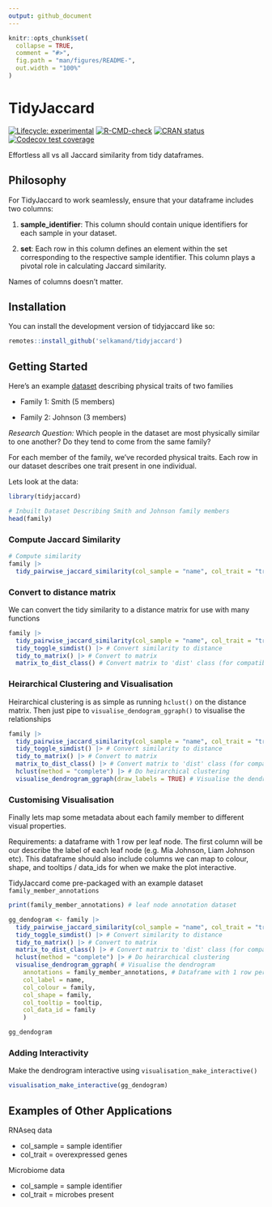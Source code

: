 ```yaml
---
output: github_document
---
```


<!-- README.md is generated from README.Rmd. Please edit that file -->

```r
knitr::opts_chunk$set(
  collapse = TRUE,
  comment = "#>",
  fig.path = "man/figures/README-",
  out.width = "100%"
)
```

# TidyJaccard

<!-- badges: start -->
[![Lifecycle: experimental](https://img.shields.io/badge/lifecycle-experimental-orange.svg)](https://lifecycle.r-lib.org/articles/stages.html#experimental)
[![R-CMD-check](https://github.com/selkamand/tidyjaccard/actions/workflows/R-CMD-check.yaml/badge.svg)](https://github.com/selkamand/tidyjaccard/actions/workflows/R-CMD-check.yaml)
[![CRAN status](https://www.r-pkg.org/badges/version/tidyjaccard)](https://CRAN.R-project.org/package=tidyjaccard)
[![Codecov test coverage](https://codecov.io/gh/selkamand/tidyjaccard/branch/master/graph/badge.svg)](https://app.codecov.io/gh/selkamand/tidyjaccard?branch=master)
<!-- badges: end -->

Effortless all vs all Jaccard similarity from tidy dataframes.

## Philosophy

For TidyJaccard to work seamlessly, ensure that your dataframe includes two columns:

1. **sample_identifier**: This column should contain unique identifiers for each sample in your dataset.

2. **set**: Each row in this column defines an element within the set corresponding to the respective sample identifier. This column plays a pivotal role in calculating Jaccard similarity.

Names of columns doesn't matter. 



## Installation

You can install the development version of tidyjaccard like so:

``` r
remotes::install_github('selkamand/tidyjaccard')
```


## Getting Started


Here's an example [dataset](https://github.com/selkamand/tidyjaccard/blob/master/inst/smith_and_johnson.csv) describing physical traits of two families

- Family 1: Smith (5 members)

- Family 2: Johnson (3 members)

*Research Question:* Which people in the dataset are most physically similar to one another? Do they tend to come from the same family?

For each member of the family, we've recorded physical traits. Each row in our dataset describes one trait present in one individual.

Lets look at the data:

```r
library(tidyjaccard)

# Inbuilt Dataset Describing Smith and Johnson family members
head(family)
```

### Compute Jaccard Similarity

```r
# Compute similarity
family |>
  tidy_pairwise_jaccard_similarity(col_sample = "name", col_trait = "trait") # Compute Jaccard Similarity
```


### Convert to distance matrix

We can convert the tidy similarity to a distance matrix for use with many functions

```r
family |>
  tidy_pairwise_jaccard_similarity(col_sample = "name", col_trait = "trait") |> # Compute Jaccard Similarity
  tidy_toggle_simdist() |> # Convert similarity to distance
  tidy_to_matrix() |> # Convert to matrix
  matrix_to_dist_class() # Convert matrix to 'dist' class (for compatibility with hclust)
```

### Heirarchical Clustering and Visualisation

Heirarchical clustering is as simple as running `hclust()` on the distance matrix. Then just pipe to `visualise_dendogram_ggraph()` to visualise the relationships

```r
family |>
  tidy_pairwise_jaccard_similarity(col_sample = "name", col_trait = "trait") |> # Compute Jaccard Similarity
  tidy_toggle_simdist() |> # Convert similarity to distance
  tidy_to_matrix() |> # Convert to matrix
  matrix_to_dist_class() |> # Convert matrix to 'dist' class (for compatibility with hclust)
  hclust(method = "complete") |> # Do heirarchical clustering
  visualise_dendrogram_ggraph(draw_labels = TRUE) # Visualise the dendrogram
```


###  Customising Visualisation


Finally lets map some metadata about each family member to different visual properties. 

Requirements: a dataframe with 1 row per leaf node. The first column will be our describe the label of each leaf node (e.g. Mia Johnson, Liam Johnson etc). This dataframe should also include columns we can map to colour, shape, and tooltips / data_ids for when we make the plot interactive.

TidyJaccard come pre-packaged with an example dataset `family_member_annotations`

```r
print(family_member_annotations) # leaf node annotation dataset
```


```r
gg_dendogram <- family |>
  tidy_pairwise_jaccard_similarity(col_sample = "name", col_trait = "trait") |> # Compute Jaccard Similarity
  tidy_toggle_simdist() |> # Convert similarity to distance
  tidy_to_matrix() |> # Convert to matrix
  matrix_to_dist_class() |> # Convert matrix to 'dist' class (for compatibility with hclust)
  hclust(method = "complete") |> # Do heirarchical clustering
  visualise_dendrogram_ggraph( # Visualise the dendrogram
    annotations = family_member_annotations, # Dataframe with 1 row per labelled node
    col_label = name, 
    col_colour = family, 
    col_shape = family,
    col_tooltip = tooltip,
    col_data_id = family
    ) 

gg_dendogram
```

### Adding Interactivity 

Make the dendrogram interactive using `visualisation_make_interactive()`

```r
visualisation_make_interactive(gg_dendogram)
```


## Examples of Other Applications

RNAseq data

- col_sample = sample identifier
- col_trait = overexpressed genes


Microbiome data

- col_sample = sample identifier
- col_trait = microbes present
